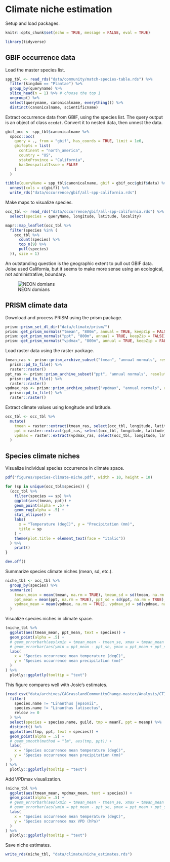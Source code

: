 # Climate niche estimation

Setup and load packages.

```r
knitr::opts_chunk$set(echo = TRUE, message = FALSE, eval = TRUE)
```

```r
library(tidyverse)
```

## GBIF occurrence data

Load the master species list.

```r
spp_tbl <- read_rds("data/community/match-species-table.rds") %>%
  filter(kingdom == "Plantae") %>%
  group_by(queryname) %>%
  slice_head(n = 1) %>% # choose the top 1
  ungroup() %>%
  select(queryname, canonicalname, everything()) %>%
  distinct(canonicalname, scientificname)
```

Extract occurrence data from GBIF, using the species list. The query output is an object of class `occdat`. Convert it to nested data, then unnest the data.

```r
gbif_occ <- spp_tbl$canonicalname %>%
  spocc::occ(
    query = ., from = "gbif", has_coords = TRUE, limit = 1e6,
    gbifopts = list(
      continent = "north_america",
      country = "US",
      stateProvince = "California",
      hasGeospatialIssue = FALSE
    )
  )

tibble(queryName = spp_tbl$canonicalname, gbif = gbif_occ$gbif$data) %>%
  unnest(cols = c(gbif)) %>%
  write_rds("data/occurrence/gbif/all-spp-california.rds")
```

Make maps to visualize species.

```r
occ_tbl <- read_rds("data/occurrence/gbif/all-spp-california.rds") %>%
  select(species = queryName, longitude, latitude, locality)
```

```r
mapr::map_leaflet(occ_tbl %>%
  filter(species %in% (
    occ_tbl %>%
      count(species) %>%
      top_n(9) %>%
      pull(species)
  )), size = 1)
```

An outstanding question is the geographic extent to pull out GBIF data. Joise used California, but it seems to make more sense using an ecological, not administrative, boundary.

![NEON domians](images/neon-domains.png)

## PRISM climate data

Download and process PRISM using the prism package.

```r
prism::prism_set_dl_dir("data/climate/prism/")
prism::get_prism_normals("tmean", "800m", annual = TRUE, keepZip = FALSE)
prism::get_prism_normals("ppt", "800m", annual = TRUE, keepZip = FALSE)
prism::get_prism_normals("vpdmax", "800m", annual = TRUE, keepZip = FALSE)
```

Load raster data using the raster package.

```r
tmean_ras <- prism::prism_archive_subset("tmean", "annual normals", resolution = "800m") %>%
  prism::pd_to_file() %>%
  raster::raster()
ppt_ras <- prism::prism_archive_subset("ppt", "annual normals", resolution = "800m") %>%
  prism::pd_to_file() %>%
  raster::raster()
vpdmax_ras <- prism::prism_archive_subset("vpdmax", "annual normals", resolution = "800m") %>%
  prism::pd_to_file() %>%
  raster::raster()
```

Extract climate values using longitude and latitude.

```r
occ_tbl <- occ_tbl %>%
  mutate(
    tmean = raster::extract(tmean_ras, select(occ_tbl, longitude, latitude)),
    ppt = raster::extract(ppt_ras, select(occ_tbl, longitude, latitude)),
    vpdmax = raster::extract(vpdmax_ras, select(occ_tbl, longitude, latitude))
  )
```

## Species climate niches

Visualize individual species occurrence in climate space.

```r
pdf("figures/species-climate-niche.pdf", width = 10, height = 10)

for (sp in unique(occ_tbl$species)) {
  (occ_tbl %>%
    filter(species == sp) %>%
    ggplot(aes(tmean, ppt)) +
    geom_point(alpha = .5) +
    geom_rug(alpha = .5) +
    stat_ellipse() +
    labs(
      x = "Temperature (degC)", y = "Precipitation (mm)",
      title = sp
    ) +
    theme(plot.title = element_text(face = "italic"))
  ) %>%
    print()
}

dev.off()
```

Summarize species climate niches (mean, sd, etc.).

```r
niche_tbl <- occ_tbl %>%
  group_by(species) %>%
  summarize(
    tmean_mean = mean(tmean, na.rm = TRUE), tmean_sd = sd(tmean, na.rm = TRUE), tmean_se = plotrix::std.error(tmean, na.rm = TRUE),
    ppt_mean = mean(ppt, na.rm = TRUE), ppt_sd = sd(ppt, na.rm = TRUE), ppt_se = plotrix::std.error(ppt, na.rm = TRUE),
    vpdmax_mean = mean(vpdmax, na.rm = TRUE), vpdmax_sd = sd(vpdmax, na.rm = TRUE), vpdmax_se = plotrix::std.error(vpdmax, na.rm = TRUE)
  )
```

Visualize species niches in climate space.

```r
(niche_tbl %>%
  ggplot(aes(tmean_mean, ppt_mean, text = species)) +
  geom_point(alpha = .5) +
  # geom_errorbarh(aes(xmin = tmean_mean - tmean_se, xmax = tmean_mean + tmean_se), alpha = .3) +
  # geom_errorbar(aes(ymin = ppt_mean - ppt_se, ymax = ppt_mean + ppt_se), alpha = .3) +
  labs(
    x = "Species occurrence mean temperature (degC)",
    y = "Species occurrence mean precipitation (mm)"
  )
) %>%
  plotly::ggplotly(tooltip = "text")
```

This figure compares well with Josie's estimates. 

```r
(read_csv("data/archives/CAGrasslandCommunityChange-master/Analysis/CTI Data/AllSite_CTI_08_2020.csv") %>%
  filter(
    species.name != "Linanthus jepsonii",
    species.name != "Linanthus latisectus",
    relcov >= 0
  ) %>%
  select(species = species.name, guild, tmp = meanT, ppt = meanp) %>%
  distinct() %>%
  ggplot(aes(tmp, ppt, text = species)) +
  geom_point(alpha = .5) +
  # geom_smooth(method = "lm", aes(tmp, ppt)) +
  labs(
    x = "Species occurrence mean temperature (degC)",
    y = "Species occurrence mean precipitation (mm)"
  )
) %>%
  plotly::ggplotly(tooltip = "text")
```

Add VPDmax visualization.

```r
(niche_tbl %>%
  ggplot(aes(tmean_mean, vpdmax_mean, text = species)) +
  geom_point(alpha = .5) +
  # geom_errorbarh(aes(xmin = tmean_mean - tmean_se, xmax = tmean_mean + tmean_se), alpha = .3) +
  # geom_errorbar(aes(ymin = ppt_mean - ppt_se, ymax = ppt_mean + ppt_se), alpha = .3) +
  labs(
    x = "Species occurrence mean temperature (degC)",
    y = "Species occurrence max VPD (hPa)"
  )
) %>%
  plotly::ggplotly(tooltip = "text")
```

Save niche estimates.

```r
write_rds(niche_tbl, "data/climate/niche_estimates.rds")
```
